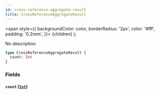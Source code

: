 ```yaml
---
id: cross-reference-aggregate-result
title: CrossReferenceAggregateResult
---
```


<span
style={{
      backgroundColor: color,
      borderRadius: '2px',
      color: '#fff',
      padding: '0.2rem',
    }}>
{children}
</span>
);

No description

```graphql
type CrossReferenceAggregateResult {
  count: Int
}
```

### Fields

#### `count` ([`Int`](/docs/schema/scalars/int))
